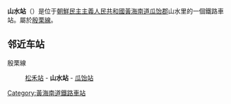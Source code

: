 {{朝鮮半島車站資訊
|公司色 = blue
|文字色 = 
|站名 = 山水站
|圖片 = 
|pxl = 
|圖片說明 =
|前一站 = [[松禾站|松禾]]
|前一站距離 = 
|後一站距離 = 
|後一站 = [[瓜饴站|瓜饴]]
|所屬路線 = [[殷栗線|殷栗線]]
|距離 = 
|起點站 = [[沙里院青年站|沙里院青年]]
|諺文 = 산수역	
|朝鮮漢字 = 山水驛
|文觀部式 = Sansu-yeok
|馬-賴式 = Sansu-yŏk
|副站名 = 
|車站編號 = 
|停站路線數 = 
|所屬公司 = [[朝鮮民主主義人民共和國鐵道省|朝鮮民主主義人民共和國鐵道省]]
|所在地 =[[黃海南道|黃海南道]][[瓜饴郡|瓜饴郡]]山水里
|車站構造 = 地面车站
|月台配置 = 
|啟用年月日 =
|廢站年月日 = 
|上下車人次 = 
|統計年度 = 
|轉車 = 
|備註 = 
|全寬備註 = 
}}

'''山水站'''（{{lang-ko|'''산수역'''}}）是位于[[朝鮮民主主義人民共和國|朝鮮民主主義人民共和國]][[黃海南道|黃海南道]][[瓜饴郡|瓜饴郡]]山水里的一個鐵路車站。屬於[[殷栗線|殷栗線]]。

==邻近车站==
殷栗線
:[[松禾站|松禾站]] - '''山水站''' - [[瓜饴站|瓜饴站]]

{{殷栗線}}

{{朝鲜铁路小作品}}

[[Category:黃海南道鐵路車站|Category:黃海南道鐵路車站]]